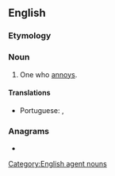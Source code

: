 ==English==

===Etymology===
{{suffix|annoy|er|id2=agent noun|lang=en}}

===Noun===
{{en-noun}}

# One who [[annoy]]s.

====Translations====
{{trans-top|one who annoys}}
* Portuguese: {{t+|pt|irritante|m-f}}, {{t|pt|irritador|m}}
{{trans-mid}}
{{trans-bottom}}

===Anagrams===
* {{anagrams|en|Ronayne|rayonné}}

[[Category:English agent nouns]]